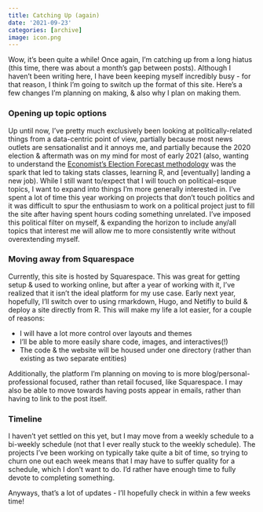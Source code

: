 ```yaml
---
title: Catching Up (again)
date: '2021-09-23'
categories: [archive]
image: icon.png
---
```


Wow, it’s been quite a while! Once again, I’m catching up from a long hiatus (this time, there was about a month’s gap between posts). Although I haven’t been writing here, I have been keeping myself incredibly busy - for that reason, I think I’m going to switch up the format of this site. Here’s a few changes I’m planning on making, & also why I plan on making them.

### Opening up topic options

Up until now, I’ve pretty much exclusively been looking at politically-related things from a data-centric point of view, partially because most news outlets are sensationalist and it annoys me, and partially because the 2020 election & aftermath was on my mind for most of early 2021 (also, wanting to understand the [Economist’s Election Forecast methodology](https://projects.economist.com/us-2020-forecast/president/how-this-works) was the spark that led to taking stats classes, learning R, and [eventually] landing a new job). While I still want to/expect that I will touch on political-esque topics, I want to expand into things I’m more generally interested in. I’ve spent a lot of time this year working on projects that don’t touch politics and it was difficult to spur the enthusiasm to work on a political project just to fill the site after having spent hours coding something unrelated. I’ve imposed this political filter on myself, & expanding the horizon to include any/all topics that interest me will allow me to more consistently write without overextending myself.

### Moving away from Squarespace

Currently, this site is hosted by Squarespace. This was great for getting setup & used to working online, but after a year of working with it, I’ve realized that it isn’t the ideal platform for my use case. Early next year, hopefully, I’ll switch over to using rmarkdown, Hugo, and Netifly to build & deploy a site directly from R. This will make my life a lot easier, for a couple of reasons:

* I will have a lot more control over layouts and themes
* I’ll be able to more easily share code, images, and interactives(!)
* The code & the website will be housed under one directory (rather than existing as two separate entities)

Additionally, the platform I’m planning on moving to is more blog/personal-professional focused, rather than retail focused, like Squarespace. I may also be able to move towards having posts appear in emails, rather than having to link to the post itself. 

### Timeline

I haven’t yet settled on this yet, but I may move from a weekly schedule to a bi-weekly schedule (not that I ever really stuck to the weekly schedule). The projects I’ve been working on typically take quite a bit of time, so trying to churn one out each week means that I may have to suffer quality for a schedule, which I don’t want to do. I’d rather have enough time to fully devote to completing something.

Anyways, that’s a lot of updates - I’ll hopefully check in within a few weeks time!


